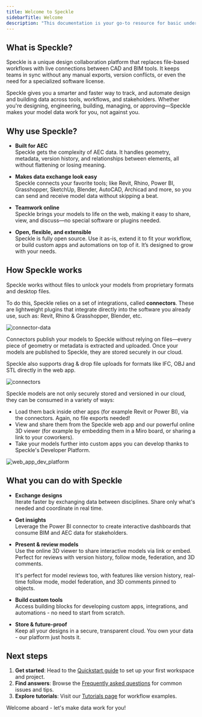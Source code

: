 ```yaml
---
title: Welcome to Speckle
sidebarTitle: Welcome
description: "This documentation is your go-to resource for basic understanding of Speckle's platform and terminology, getting started guides to set up workspaces, projects, and connectors, and common answers to FAQs and troubleshooting tips."
---
```


## What is Speckle?

Speckle is a unique design collaboration platform that replaces file-based workflows 
with live connections between CAD and BIM tools. It keeps teams in sync without any 
manual exports, version conflicts, or even the need for a specialized software license.

Speckle gives you a smarter and faster way to track, and automate design and building 
data across tools, workflows, and stakeholders. Whether you're designing, engineering, 
building, managing, or approving—Speckle makes your model data work for you, not against you.


## Why use Speckle?

- **Built for AEC**  
  Speckle gets the complexity of AEC data. It handles geometry, metadata, version history, and relationships between elements, all without flattening or losing meaning.

- **Makes data exchange look easy**  
  Speckle connects your favorite tools; like Revit, Rhino, Power BI, Grasshopper, SketchUp, Blender, AutoCAD, Archicad and more, so you can send and receive model data without skipping a beat.

- **Teamwork online**  
  Speckle brings your models to life on the web, making it easy to share, view, and discuss—no special software or plugins needed.

- **Open, flexible, and extensible**  
  Speckle is fully open source. Use it as-is, extend it to fit your workflow, or build custom apps and automations on top of it. It’s designed to grow with your needs.

## How Speckle works

Speckle works without files to unlock your models from proprietary formats and desktop files.

To do this, Speckle relies on a set of integrations, called **connectors**. These are lightweight plugins that integrate directly into the software you already use, such as: Revit, Rhino & Grasshopper, Blender, etc.

<Frame>
<img src="/images/introduction/intro-connector_data.png" alt="connector-data" />
</Frame>

Connectors publish your models to Speckle without relying on files—every piece of geometry or metadata is extracted and uploaded. Once your models are published to Speckle, they are stored securely in our cloud.

Speckle also supports drag & drop file uploads for formats like IFC, OBJ and STL directly in the web app.

<Frame>
<img src="/images/introduction/intro-connectors.png" alt="connectors" />
</Frame>

Speckle models are not only securely stored and versioned in our cloud, they can be consumed in a variety of ways:

- Load them back inside other apps (for example Revit or Power BI), via the connectors. Again, no file exports needed!
- View and share them from the Speckle web app and our powerful online 3D viewer (for example by embedding them in a Miro board, or sharing a link to your coworkers).
- Take your models further into custom apps you can develop thanks to Speckle's Developer Platform.

<Frame>
<img src="/images/introduction/intro-web_app_dev_platform.png" alt="web_app_dev_platform" />
</Frame>


## What you can do with Speckle

- **Exchange designs**  
  Iterate faster by exchanging data between disciplines. Share only what's needed and coordinate in real time.

- **Get insights**  
  Leverage the Power BI connector to create interactive dashboards that consume BIM and AEC data for stakeholders.

- **Present & review models**  
  Use the online 3D viewer to share interactive models via link or embed. Perfect for reviews with version history, follow mode, federation, and 3D comments.

  It's perfect for model reviews too, with features like version history, real-time follow mode, model federation, and 3D comments pinned to objects.

- **Build custom tools**  
  Access building blocks for developing custom apps, integrations, and automations - no need to start from scratch.

- **Store & future-proof**  
  Keep all your designs in a secure, transparent cloud. You own your data - our platform just hosts it.

## Next steps

1. **Get started**: Head to the [Quickstart guide](quickstart/quickstart) to set up your first workspace and project.  
2. **Find answers**: Browse the [Frequently asked questions](get-started/quick-answers) for common issues and tips.  
3. **Explore tutorials**: Visit our [Tutorials page](https://speckle.systems/tutorials) for workflow examples.

Welcome aboard - let's make data work for you!
